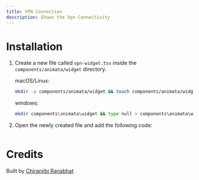 ```yaml
---
title: VPN Connection
description: Shows the Vpn Connectivity
---
```


<ComponentPreview name="widget-vpn-widget--docs" />

# Installation

1. Create a new file called `vpn-widget.tsx` inside the `components/animata/widget` directory.

   macOS/Linux:

   ```bash
   mkdir -p components/animata/widget && touch components/animata/widget/vpn-widget.tsx
   ```

   windows:

   ```bash
   mkdir components\animata\widget && type null > components\animata\widget\vpn-widget.tsx
   ```

2. Open the newly created file and add the following code:

```jsx file=<rootDir>/animata/widget/vpn-widget.tsx

```

# Credits

Built by [Chiranjibi Ranabhat](https://github.com/chiranjibi10)
